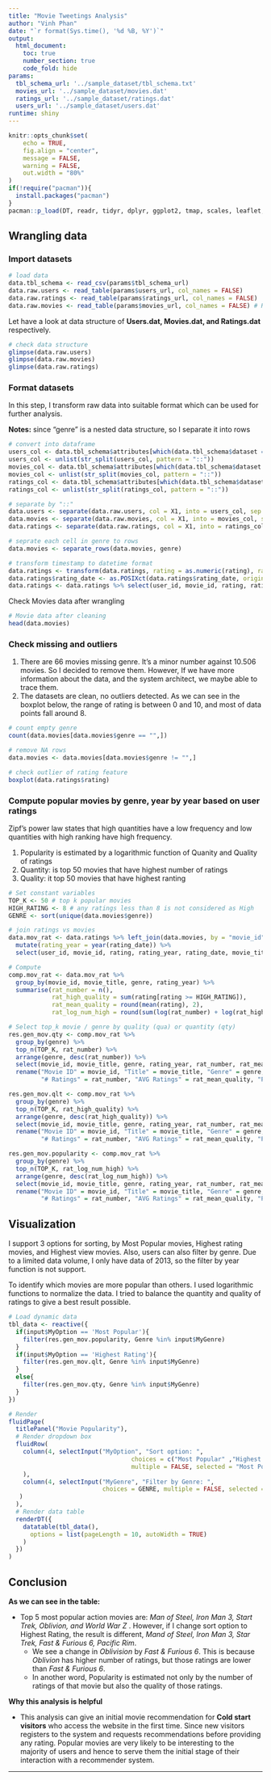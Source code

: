 ```yaml
---
title: "Movie Tweetings Analysis"
author: "Vinh Phan"
date: "`r format(Sys.time(), '%d %B, %Y')`"
output: 
  html_document:
    toc: true
    number_section: true
    code_fold: hide
params:
  tbl_schema_url: '../sample_dataset/tbl_schema.txt'
  movies_url: '../sample_dataset/movies.dat'
  ratings_url: '../sample_dataset/ratings.dat'
  users_url: '../sample_dataset/users.dat'
runtime: shiny
---
```


```r
knitr::opts_chunk$set(
	echo = TRUE,
	fig.align = "center",
	message = FALSE,
	warning = FALSE,
	out.width = "80%"
)
if(!require("pacman")){
  install.packages("pacman")
}
pacman::p_load(DT, readr, tidyr, dplyr, ggplot2, tmap, scales, leaflet, shiny, stringr, knitr, lubridate)

```



## Wrangling data

### Import datasets
```r
# load data
data.tbl_schema <- read_csv(params$tbl_schema_url)
data.raw.users <- read_table(params$users_url, col_names = FALSE)
data.raw.ratings <- read_table(params$ratings_url, col_names = FALSE)
data.raw.movies <- read_table(params$movies_url, col_names = FALSE) # R doesnt allow read "::" due to limit 1 byte of separator

```


Let have a look at data structure of **Users.dat, Movies.dat, and Ratings.dat** respectively.
```r
# check data structure
glimpse(data.raw.users)
glimpse(data.raw.movies)
glimpse(data.raw.ratings)

```



### Format datasets
In this step, I transform raw data into suitable format which can be used for further analysis.

**Notes:** since "genre" is a nested data structure, so I separate it into rows
```r
# convert into dataframe
users_col <- data.tbl_schema$attributes[which(data.tbl_schema$dataset == 'users')]
users_col <- unlist(str_split(users_col, pattern = "::"))
movies_col <- data.tbl_schema$attributes[which(data.tbl_schema$dataset == 'movies')]
movies_col <- unlist(str_split(movies_col, pattern = "::"))
ratings_col <- data.tbl_schema$attributes[which(data.tbl_schema$dataset == 'ratings')]
ratings_col <- unlist(str_split(ratings_col, pattern = "::"))

# separate by "::"
data.users <- separate(data.raw.users, col = X1, into = users_col, sep = "::",remove = TRUE)
data.movies <- separate(data.raw.movies, col = X1, into = movies_col, sep = "#", remove = TRUE)
data.ratings <- separate(data.raw.ratings, col = X1, into = ratings_col, sep = "::", remove = TRUE)

# seprate each cell in genre to rows
data.movies <- separate_rows(data.movies, genre)

# transform timestamp to datetime format
data.ratings <- transform(data.ratings, rating = as.numeric(rating), rating_date = as.numeric(rating_timestamp))
data.ratings$rating_date <- as.POSIXct(data.ratings$rating_date, origin = lubridate::origin)
data.ratings <- data.ratings %>% select(user_id, movie_id, rating, rating_date)

```
Check Movies data after wrangling
```r
# Movie data after cleaning
head(data.movies)

```

### Check missing and outliers
1. There are 66 movies missing genre. It's a minor number against 10.506 movies. So I decided to remove them. However, If we have more information about the data, and the system architect, we maybe able to trace them.
2. The datasets are clean, no outliers detected. As we can see in the boxplot below, the range of rating is between 0 and 10, and most of data points fall around 8.
```r
# count empty genre
count(data.movies[data.movies$genre == "",])

# remove NA rows
data.movies <- data.movies[data.movies$genre != "",]

# check outlier of rating feature
boxplot(data.ratings$rating)

```


### Compute popular movies by genre, year by year based on user ratings
Zipf's power law states that high quantities have a low frequency and low quantities with high ranking have high frequency.

1. Popularity is estimated by a logarithmic function of Quanity and Quality of ratings
2. Quantity: is top 50 movies that have highest number of ratings
3. Quality: it top 50 movies that have highest ranting

```r
# Set constant variables
TOP_K <- 50 # top k popular movies
HIGH_RATING <- 8 # any ratings less than 8 is not considered as High
GENRE <- sort(unique(data.movies$genre))

# join ratings vs movies
data.mov_rat <- data.ratings %>% left_join(data.movies, by = "movie_id") %>%
  mutate(rating_year = year(rating_date)) %>%
  select(user_id, movie_id, rating, rating_year, rating_date, movie_title, genre)

# Compute
comp.mov_rat <- data.mov_rat %>%
  group_by(movie_id, movie_title, genre, rating_year) %>%
  summarise(rat_number = n(), 
            rat_high_quality = sum(rating[rating >= HIGH_RATING]), 
            rat_mean_quality = round(mean(rating), 2),
            rat_log_num_high = round(sum(log(rat_number) + log(rat_high_quality)), 3))

# Select top_k movie / genre by quality (qua) or quantity (qty)
res.gen_mov.qty <- comp.mov_rat %>%
  group_by(genre) %>%
  top_n(TOP_K, rat_number) %>%
  arrange(genre, desc(rat_number)) %>%
  select(movie_id, movie_title, genre, rating_year, rat_number, rat_mean_quality, rat_log_num_high) %>%
  rename("Movie ID" = movie_id, "Title" = movie_title, "Genre" = genre, "Year Rated" = rating_year, 
         "# Ratings" = rat_number, "AVG Ratings" = rat_mean_quality, "Popularity" = rat_log_num_high)

res.gen_mov.qlt <- comp.mov_rat %>%
  group_by(genre) %>%
  top_n(TOP_K, rat_high_quality) %>%
  arrange(genre, desc(rat_high_quality)) %>%
  select(movie_id, movie_title, genre, rating_year, rat_number, rat_mean_quality, rat_log_num_high) %>%
  rename("Movie ID" = movie_id, "Title" = movie_title, "Genre" = genre, "Year Rated" = rating_year, 
         "# Ratings" = rat_number, "AVG Ratings" = rat_mean_quality, "Popularity" = rat_log_num_high)

res.gen_mov.popularity <- comp.mov_rat %>%
  group_by(genre) %>%
  top_n(TOP_K, rat_log_num_high) %>%
  arrange(genre, desc(rat_log_num_high)) %>%
  select(movie_id, movie_title, genre, rating_year, rat_number, rat_mean_quality, rat_log_num_high) %>%
  rename("Movie ID" = movie_id, "Title" = movie_title, "Genre" = genre, "Year Rated" = rating_year, 
         "# Ratings" = rat_number, "AVG Ratings" = rat_mean_quality, "Popularity" = rat_log_num_high)

```


## Visualization
I support 3 options for sorting, by Most Popular movies, Highest rating movies, and Highest view movies. Also, users can also filter by genre. Due to a limited data volume, I only have data of 2013, so the filter by year function is not support.

To identify which movies are more popular than others. I used logarithmic functions to normalize the data. I tried to balance the quantity and quality of ratings to give a best result possible.


```r
# Load dynamic data
tbl_data <- reactive({
  if(input$MyOption == 'Most Popular'){
    filter(res.gen_mov.popularity, Genre %in% input$MyGenre)
  }
  if(input$MyOption == 'Highest Rating'){
    filter(res.gen_mov.qlt, Genre %in% input$MyGenre)
  }
  else{
    filter(res.gen_mov.qty, Genre %in% input$MyGenre)
  }
})

# Render
fluidPage(
  titlePanel("Movie Popularity"),
  # Render dropdown box
  fluidRow(
    column(4, selectInput("MyOption", "Sort option: ", 
                                  choices = c("Most Popular" ,"Highest Rating", "Highest Views"),
                                  multiple = FALSE, selected = "Most Popular")
    ),
    column(4, selectInput("MyGenre", "Filter by Genre: ", 
                          choices = GENRE, multiple = FALSE, selected = "Action")
   )
  ),
  # Render data table
  renderDT({
    datatable(tbl_data(),
      options = list(pageLength = 10, autoWidth = TRUE)
    )
  })
)


```


## Conclusion

**As we can see in the table:**

- Top 5 most popular action movies are: *Man of Steel, Iron Man 3, Start Trek, Oblivion, and World War Z *. However, if I change sort option to Highest Rating, the result is different, *Mand of Steel, Iron Man 3, Star Trek, Fast & Furious 6, Pacific Rim*. 
  - We see a change in *Oblivision* by *Fast & Furious 6*. This is because *Oblivion* has higher number of ratings, but those ratings are lower than *Fast & Furious 6*.
  - In another word, Popularity is estimated not only by the number of ratings of that movie but also the quality of those ratings.


**Why this analysis is helpful**

- This analysis can give an initial movie recommendation for **Cold start visitors** who access the website in the first time. Since new visitors registers to the system and requests recommendations before providing any rating. Popular movies are very likely to be interesting to the majority of users and hence to serve them the initial stage of their interaction with a recommender system.






_________________
